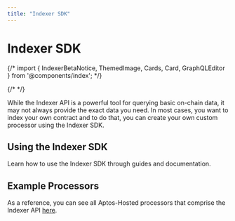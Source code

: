```yaml
---
title: "Indexer SDK"
---
```




# Indexer SDK


{/* import { IndexerBetaNotice, ThemedImage, Cards, Card, GraphQLEditor } from '@components/index'; */}

{/* <IndexerBetaNotice /> */}

While the Indexer API is a powerful tool for querying basic on-chain data, it may not always provide the exact data you need. 
In most cases, you want to index your own contract and to do that, you can create your own custom processor using the Indexer SDK. 

## Using the Indexer SDK

Learn how to use the Indexer SDK through guides and documentation.

<CardGrid>
  <LinkCard href="indexer-sdk/quickstart" title="Quickstart Guide" description={"Get started with the Indexer SDK"} />
  <LinkCard href="indexer-sdk/documentation" title="Documentation" description={"Read documentation about the Indexer SDK"} />
</CardGrid>


## Example Processors 
As a reference, you can see all Aptos-Hosted processors that comprise the Indexer API [here](https://github.com/aptos-labs/aptos-indexer-processors). 
